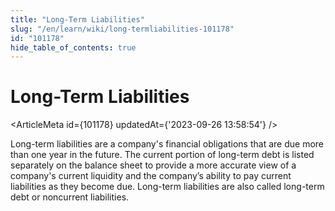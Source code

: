 ```yaml
---
title: "Long-Term Liabilities"
slug: "/en/learn/wiki/long-termliabilities-101178"
id: "101178"
hide_table_of_contents: true
---
```



# Long-Term Liabilities

<ArticleMeta id={101178} updatedAt={'2023-09-26 13:58:54'} />
<div className='border-solid border-b border-t-0 my-4 border-[var(--ifm-color-gray-300)]' />

Long-term liabilities are a company's financial obligations that are due more than one year in the future. The current portion of long-term debt is listed separately on the balance sheet to provide a more accurate view of a company's current liquidity and the company’s ability to pay current liabilities as they become due. Long-term liabilities are also called long-term debt or noncurrent liabilities.
